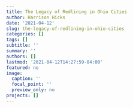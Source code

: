 ```yaml
---
title: The Legacy of Redlining in Ohio Cities
author: Harrison Hicks
date: '2021-04-12'
slug: the-legacy-of-redlining-in-ohio-cities
categories: []
tags: []
subtitle: ''
summary: ''
authors: []
lastmod: '2021-04-12T14:27:59-04:00'
featured: no
image:
  caption: ''
  focal_point: ''
  preview_only: no
projects: []
---
```


